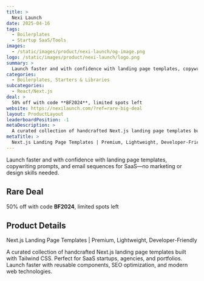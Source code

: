 ```yaml
---
title: >
  Nexi Launch
date: 2025-04-16
tags:
  - Boilerplates
  - Startup SaaS/Tools
images:
  - /static/images/product/nexi-launch/og-image.png
logo: /static/images/product/nexi-launch/logo.png
summary: >
  Launch faster and with confidence with landing page templates, copywriting prompts, and email sequences for SaaS—no marketing or design skills needed.
categories:
  - Boilerplates, Starters & Libraries
subcategories:
  - React/Next.js
deal: >
  50% off with code **BF2024**, limited spots left
website: https://nexilaunch.com/?ref=rare-big-deal
layout: ProductLayout
leaderboardPosition: -1
metaDescription: >
  A curated collection of handcrafted Next.js landing page templates built with Tailwind CSS. Perfect for SaaS startups, agencies, and portfolios. Launch faster with reusable components, SEO optimization, and modern web technologies.
metaTitle: >
  Next.js Landing Page Templates | Premium, Lightweight, Developer-Friendly
---
```

Launch faster and with confidence with landing page templates, copywriting prompts, and email sequences for SaaS—no marketing or design skills needed.

## Rare Deal

50% off with code **BF2024**, limited spots left

## Product Details

Next.js Landing Page Templates | Premium, Lightweight, Developer-Friendly

A curated collection of handcrafted Next.js landing page templates built with Tailwind CSS. Perfect for SaaS startups, agencies, and portfolios. Launch faster with reusable components, SEO optimization, and modern web technologies.
